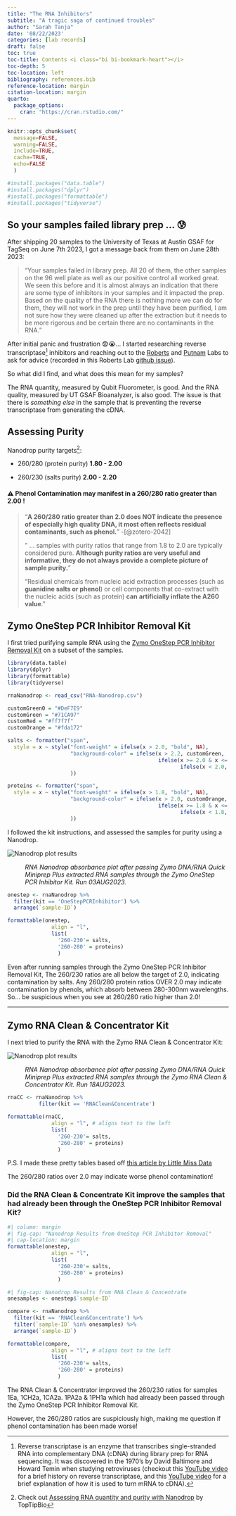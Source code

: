 ```yaml
---
title: "The RNA Inhibitors"
subtitle: "A tragic saga of continued troubles"
author: "Sarah Tanja"
date: '08/22/2023'
categories: [lab records]
draft: false
toc: true
toc-title: Contents <i class="bi bi-bookmark-heart"></i>
toc-depth: 5
toc-location: left
bibliography: references.bib
reference-location: margin
citation-location: margin
quarto:
  package_options:
    cran: "https://cran.rstudio.com/"
---
```


```r
knitr::opts_chunk$set(
  message=FALSE,
  warning=FALSE,
  include=TRUE,
  cache=TRUE,
  echo=FALSE
  )
```

```r
#install.packages("data.table")
#install.packages("dplyr")
#install.packages("formattable")
#install.packages("tidyverse")
```

## So your samples failed library prep ... 😰

After shipping 20 samples to the University of Texas at Austin GSAF for TagSeq on June 7th 2023, I got a message back from them on June 28th 2023:

> "Your samples failed in library prep. All 20 of them, the other samples on the 96 well plate as well as our positive control all worked great. We seen this before and it is almost always an indication that there are some type of inhibitors in your samples and it impacted the prep. Based on the quality of the RNA there is nothing more we can do for them, they will not work in the prep until they have been purified, I am not sure how they were cleaned up after the extraction but it needs to be more rigorous and be certain there are no contaminants in the RNA."

After initial panic and frustration 😨😭... I started researching reverse transcriptase[^1] inhibitors and reaching out to the [Roberts](https://robertslab.github.io/resources/) and [Putnam](http://putnamlab.com/) Labs to ask for advice (recorded in this Roberts Lab [github issue](https://github.com/RobertsLab/resources/issues/1670)).

[^1]: Reverse transcriptase is an enzyme that transcribes single-stranded RNA into complementary DNA (cDNA) during library prep for RNA sequencing. It was discovered in the 1970's by David Baltimore and Howard Temin when studying retroviruses (checkout this [YouTube video](https://www.youtube.com/watch?app=desktop&v=v9EL8V-6la4) for a brief history on reverse transcriptase, and this [YouTube video](https://www.youtube.com/watch?v=POEDYHKyYDk) for a brief explanation of how it is used to turn mRNA to cDNA).

So what did I find, and what does this mean for my samples?

The RNA quantity, measured by Qubit Fluorometer, is good. And the RNA quality, measured by UT GSAF Bioanalyzer, is also good. The issue is that there is *something else* in the sample that is preventing the reverse transcriptase from generating the cDNA.

## Assessing Purity

Nanodrop purity targets[^2]:

[^2]: Check out [Assessing RNA quantity and purity with Nanodrop](https://toptipbio.com/the-nanodrop-results-explained/) by TopTipBio

-   260/280 (protein purity) **1.80 - 2.00**

-   260/230 (salts purity) **2.00 - 2.20**

#### ⚠️ Phenol Contamination may manifest in a 260/280 ratio greater than 2.00 !

> "**A 260/280 ratio greater than 2.0 does NOT indicate the presence of especially high quality DNA, it most often reflects residual contaminants, such as phenol.**" -[@zotero-2042]
>
> " ... samples with purity ratios that range from 1.8 to 2.0 are typically considered pure. **Although purity ratios are very useful and informative, they do not always provide a complete picture of sample purity.**"
>
> "Residual chemicals from nucleic acid extraction processes (such as **guanidine salts or phenol**) or cell components that co-extract with the nucleic acids (such as protein) **can** **artificially inflate the A260 value**."

## Zymo OneStep PCR Inhibitor Removal Kit

I first tried purifying sample RNA using the [Zymo OneStep PCR Inhibitor Removal Kit](https://www.zymoresearch.com/collections/onestep-pcr-inhibitor-removal-kits) on a subset of the samples.

```r
library(data.table)
library(dplyr)
library(formattable)
library(tidyverse)
```

```r
rnaNanodrop <- read_csv("RNA-Nanodrop.csv")
```

```r
customGreen0 = "#DeF7E9"
customGreen = "#71CA97"
customRed = "#ff7f7f"
customOrange = "#fda172"
```

```r
salts <- formatter("span",
  style = x ~ style("font-weight" = ifelse(x > 2.0, "bold", NA),
                    "background-color" = ifelse(x > 2.2, customGreen,
                                                ifelse(x >= 2.0 & x <= 2.2, customGreen0,
                                                       ifelse(x < 2.0, customRed, "inherit")))
                    ))

proteins <- formatter("span",
  style = x ~ style("font-weight" = ifelse(x > 1.8, "bold", NA),
                    "background-color" = ifelse(x > 2.0, customOrange,
                                                ifelse(x >= 1.8 & x <= 2.0, customGreen,
                                                       ifelse(x < 1.8, customRed, "inherit")))
                    ))

```

I followed the kit instructions, and assessed the samples for purity using a Nanodrop.

![Nanodrop plot results](nanodrop_plot_03AUG23.jpg)

:   *RNA Nanodrop absorbance plot after passing Zymo DNA/RNA Quick Miniprep Plus extracted RNA samples through the Zymo OneStep PCR Inhibitor Kit. Run 03AUG2023.*

```r
onestep <- rnaNanodrop %>% 
  filter(kit == 'OneStepPCRInhibitor') %>% 
  arrange(`sample-ID`)

formattable(onestep,
              align = "l",
              list(
                '260-230'= salts,
                '260-280' = proteins)
                )
```

::: {.callout-warning appearance="simple"}
Even after running samples through the Zymo OneStep PCR Inhibitor Removal Kit, The 260/230 ratios are all below the target of 2.0, indicating contamination by salts. Any 260/280 protein ratios OVER 2.0 may indicate contamination by phenols, which absorb between 280-300nm wavelengths. So... be suspicious when you see at 260/280 ratio higher than 2.0!
:::

------------------------------------------------------------------------

## Zymo RNA Clean & Concentrator Kit

I next tried to purify the RNA with the Zymo RNA Clean & Concentrator Kit:

![Nanodrop plot results](18aug23_drop_plot.jpg)

:   *RNA Nanodrop absorbance plot after passing Zymo DNA/RNA Quick Miniprep Plus extracted RNA samples through the Zymo RNA Clean & Concentrator Kit. Run 18AUG2023.*

```r
rnaCC <- rnaNanodrop %>% 
          filter(kit == 'RNAClean&Concentrate')

formattable(rnaCC, 
              align = "l", # aligns text to the left
              list(
                '260-230'= salts,
                '260-280' = proteins)
                )
```

::: column-margin
P.S. I made these pretty tables based off [this article by Little Miss Data](https://www.littlemissdata.com/blog/prettytables)
:::

::: {.callout-warning appearance="simple"}
The 260/280 ratios over 2.0 may indicate worse phenol contamination!
:::

### Did the RNA Clean & Concentrate Kit improve the samples that had already been through the OneStep PCR Inhibitor Removal Kit?

```r
#| column: margin
#| fig-cap: "Nanodrop Results from OneStep PCR Inhibitor Removal"
#| cap-location: margin
formattable(onestep,
              align = "l",
              list(
                '260-230'= salts,
                '260-280' = proteins)
                )
```

```r
#| fig-cap: Nanodrop Results from RNA Clean & Concentrate
onesamples <- onestep$`sample-ID`

compare <- rnaNanodrop %>% 
  filter(kit == 'RNAClean&Concentrate') %>% 
  filter(`sample-ID` %in% onesamples) %>% 
  arrange(`sample-ID`)

formattable(compare, 
              align = "l", # aligns text to the left
              list(
                '260-230'= salts,
                '260-280' = proteins)
                )
```

::: {.callout-tip appearance="simple"}
The RNA Clean & Concentrator improved the 260/230 ratios for samples 1Ea, 1CH2a, 1CA2a. 1PA2a & 1PH1a which had already been passed through the Zymo OneStep PCR Inhibitor Removal Kit.
:::

::: {.callout-warning appearance="simple"}
However, the 260/280 ratios are suspiciously high, making me question if phenol contamination has been made worse!
:::
